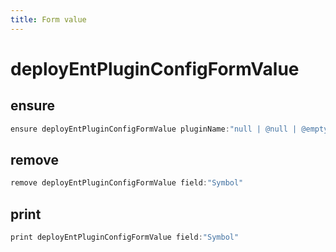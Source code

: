 ```yaml
---
title: Form value
---
```


# deployEntPluginConfigFormValue

## ensure

```js filename="Terminal" copy
ensure deployEntPluginConfigFormValue pluginName:"null | @null | @empty | pluginName" field:"null | Symbol" value:"null | @null | @empty | fieldValue"
```


## remove

```js filename="Terminal" copy
remove deployEntPluginConfigFormValue field:"Symbol"
```


## print

```js filename="Terminal" copy
print deployEntPluginConfigFormValue field:"Symbol"
```


